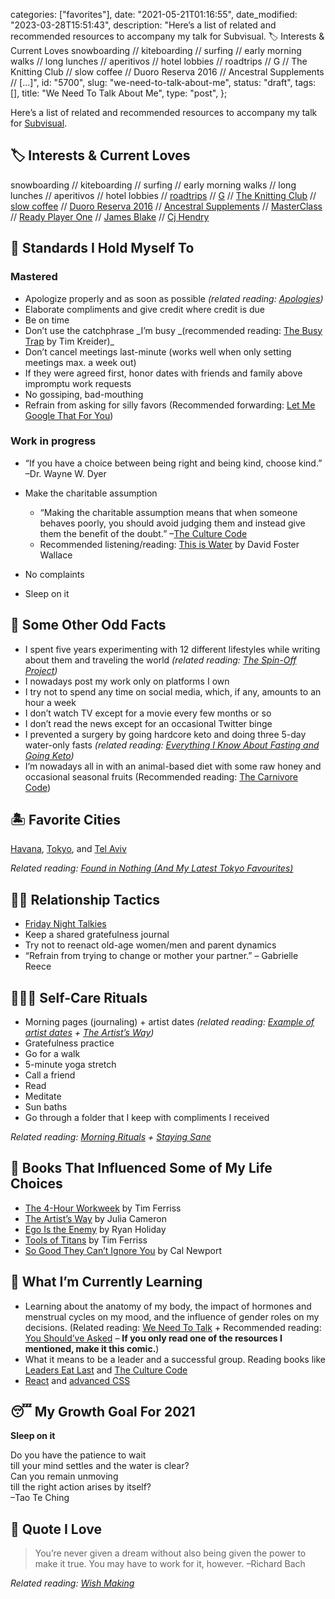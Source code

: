 
  categories: ["favorites"],
  date: "2021-05-21T01:16:55",
  date_modified: "2023-03-28T15:51:43",
  description:
    "Here’s a list of related and recommended resources to accompany my talk for Subvisual. 🏷 Interests & Current Loves snowboarding // kiteboarding // surfing // early morning walks // long lunches // aperitivos // hotel lobbies // roadtrips // G // The Knitting Club // slow coffee // Duoro Reserva 2016 // Ancestral Supplements // […]",
  id: "5700",
  slug: "we-need-to-talk-about-me",
  status: "draft",
  tags: [],
  title: "We Need To Talk About Me",
  type: "post",
};


Here’s a list of related and recommended resources to accompany my talk for [Subvisual](https://www.subvisual.com).

## 🏷 Interests & Current Loves

snowboarding // kiteboarding // surfing // early morning walks // long lunches // aperitivos // hotel lobbies // [roadtrips](/posts/california-pit-stops/) // [G](/posts/like-love-exploding/) // [The Knitting Club](/posts/the-knitting-club/) // [slow coffee](/posts/slow-coffee/) // [Duoro Reserva 2016](https://www.vivino.com/quinta-das-tecedeiras-douro-reserva/w/1214055?year=2016) // [Ancestral Supplements](https://ancestralsupplements.com/) // [MasterClass](/posts/the-knitting-club/#masterclass) // [Ready Player One](https://www.amazon.com/gp/product/B004J4WKUQ) // [James Blake](https://open.spotify.com/artist/53KwLdlmrlCelAZMaLVZqU?si=OQ4gv2IVRIOwRtPAAW3o-g) // [Cj Hendry](https://www.instagram.com/p/CJr1JkmMw-N)

## 🐣 Standards I Hold Myself To

### Mastered

- Apologize properly and as soon as possible _(related reading: [Apologies](/letters/paper-planes-packets-0220/))_
- Elaborate compliments and give credit where credit is due
- Be on time
- Don’t use the catchphrase _I’m busy _(recommended reading: [The Busy Trap](https://opinionator.blogs.nytimes.com/2012/06/30/the-busy-trap/) by Tim Kreider)\_
- Don’t cancel meetings last-minute (works well when only setting meetings max. a week out)
- If they were agreed first, honor dates with friends and family above impromptu work requests
- No gossiping, bad-mouthing
- Refrain from asking for silly favors (Recommended forwarding: [Let Me Google That For You](https://letmegooglethat.com/))

### Work in progress

- “If you have a choice between being right and being kind, choose kind.” –Dr. Wayne W. Dyer

- Make the charitable assumption

  - “Making the charitable assumption means that when someone behaves poorly, you should avoid judging them and instead give them the benefit of the doubt.” –[The Culture Code](https://www.amazon.com/Culture-Code-Secrets-Highly-Successful-ebook/dp/B019CGXU68)
  - Recommended listening/reading: [This is Water](https://fs.blog/2012/04/david-foster-wallace-this-is-water/) by David Foster Wallace

- No complaints

- Sleep on it

## 🐥 Some Other Odd Facts

- I spent five years experimenting with 12 different lifestyles while writing about them and traveling the world _(related reading: [The Spin-Off Project](https://www.thespinoffproject.com))_
- I nowadays post my work only on platforms I own
- I try not to spend any time on social media, which, if any, amounts to an hour a week
- I don’t watch TV except for a movie every few months or so
- I don’t read the news except for an occasional Twitter binge
- I prevented a surgery by going hardcore keto and doing three 5-day water-only fasts _(related reading: [Everything I Know About Fasting and Going Keto](/posts/fasting-keto/))_
- I’m nowadays all in with an animal-based diet with some raw honey and occasional seasonal fruits (Recommended reading: [The Carnivore Code](https://www.amazon.com/Carnivore-Code-Unlocking-Returning-Ancestral/dp/035846997X/))

## 🏝 Favorite Cities

[Havana](https://www.instagram.com/explore/tags/mirhaxhavana/), [Tokyo](/travel-archives#tokyo), and [Tel Aviv](/travel-archives#tel-aviv)

_Related reading: [Found in Nothing (And My Latest Tokyo Favourites)](/posts/found-in-nothing/)_

## 🤟🏽 Relationship Tactics

- [Friday Night Talkies](/posts/favorite-things-2019/#talkies)
- Keep a shared gratefulness journal
- Try not to reenact old-age women/men and parent dynamics
- “Refrain from trying to change or mother your partner.” – Gabrielle Reece

## 💆🏾‍♀️ Self-Care Rituals

- Morning pages (journaling) + artist dates _(related reading: [Example of artist dates](/posts/the-knitting-club/#the-artists-way) + [The Artist’s Way](/posts/read-100-books#65-the-artists-way))_
- Gratefulness practice
- Go for a walk
- 5-minute yoga stretch
- Call a friend
- Read
- Meditate
- Sun baths
- Go through a folder that I keep with compliments I received

_Related reading: [Morning Rituals](/letters/paper-planes-packets-0219/) + [Staying Sane](/letters/paper-planes-packets-0520/)_

## 🌈 Books That Influenced Some of My Life Choices

- [The 4-Hour Workweek](/posts/read-100-books/#four-hour-workweek) by Tim Ferriss
- [The Artist’s Way](/posts/read-100-books#65-the-artists-way) by Julia Cameron
- [Ego Is the Enemy](https://www.amazon.com/Ego-Enemy-Ryan-Holiday/dp/1591847818) by Ryan Holiday
- [Tools of Titans](/posts/favorite-things-2018/#tools-of-titans) by Tim Ferriss
- [So Good They Can’t Ignore You](/posts/read-100-books/#so-good-they-cant-ignore-you) by Cal Newport

## 🥸 What I’m Currently Learning

- Learning about the anatomy of my body, the impact of hormones and menstrual cycles on my mood, and the influence of gender roles on my decisions. (Related reading: [We Need To Talk](/letters/we-need-to-talk-0521) + Recommended reading: [You Should’ve Asked](https://english.emmaclit.com/2017/05/20/you-shouldve-asked/) – **If you only read one of the resources I mentioned, make it this comic.**)
- What it means to be a leader and a successful group. Reading books like [Leaders Eat Last](/posts/read-100-books#73-leader-eat-last) and [The Culture Code](https://www.amazon.com/Culture-Code-Secrets-Highly-Successful-ebook/dp/B019CGXU68)
- [React](https://epicreact.dev/learn) and [advanced CSS](https://css-for-js.dev/)

## 😴 My Growth Goal For 2021

**Sleep on it**

Do you have the patience to wait\
till your mind settles and the water is clear?\
Can you remain unmoving\
till the right action arises by itself?\
–Tao Te Ching

## 🔖 Quote I Love

> You’re never given a dream without also being given the power to make it true. You may have to work for it, however. –Richard Bach

_Related reading: [Wish Making](/letters/paper-planes-packets-0519/)_
